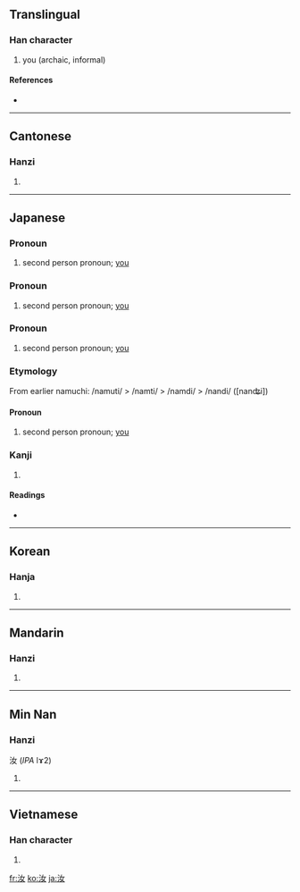 ==Translingual==

===Han character===
{{Han char|rn=85|rad=水|as=03|sn=6|four=3414<sub>0</sub>|canj=水女 (EV)|ids=⿰[[氵]][[女]]}}

# you (archaic, informal)

====References====
* {{Han ref|kx=0606.020|dkj=17138|dj=0999.110|hdz=31555.040|uh=6C5D|ud=27741|bh=A6BC|bd=42684}}

----

==Cantonese==

===Hanzi===
{{yue-hanzi|jyut=|y=yu5}}

# {{defn|Cantonese|sort=水03}}

----

==Japanese==

===Pronoun===
{{ja-pos|k|pronoun|hira=い|rom=i}}

# {{archaic}} second person pronoun; [[you]]

===Pronoun===
{{ja-pos|k|pronoun|hira=いまし|rom=imashi}}

# {{archaic}} second person pronoun; [[you]]

===Pronoun===
{{ja-pos|k|pronoun|hira=なむち|rom=namuchi}}

# {{archaic}} second person pronoun; [[you]]

===Etymology===

From earlier namuchi: /namuti/ > /namti/ > /namdi/ > /nandi/ ([nanʥi])

====Pronoun====
{{rfc-level|Pronoun at L4+ not in L3 Ety section|lang=ja}}
{{ja-pos|k|pronoun|hira=なんじ|hhira=なんぢ|rom=nanji}}

# {{archaic}} second person pronoun; [[you]]

===Kanji===
{{ja-kanji|grade=|rs=水03}}

# {{defn|Japanese}}

====Readings====
* {{ja-readings|on=[[じょ]] (jo)|kun=[[なんじ]] (nanji)}}

----

==Korean==

===Hanja===
{{ko-hanja|hangeul=여|eumhun=|rv=yeo|mr=yŏ|y=ye}}

# {{defn|Korean|sort=水03}}

----

==Mandarin==

===Hanzi===
{{cmn-hanzi|pin=[[rǔ]] ([[ru3]])|wg=ju<sup>3</sup>}}

# {{defn|Mandarin|sort=水03}}

----

==Min Nan==

===Hanzi===
汝 (''IPA'' lɤ2)

# {{context|Teochew}} {{defn|Min Nan}}

----

==Vietnamese==

===Han character===
{{vi-hantu|[[nhữ]], [[nhớ]], [[nhở]], [[nhởi]], [[nhứ]], [[nhử]], [[dử]], [[nhừ]], [[nở]]|rs=水03}}

# {{defn|Vietnamese|sort=水03}}

[[fr:汝]]
[[ko:汝]]
[[ja:汝]]